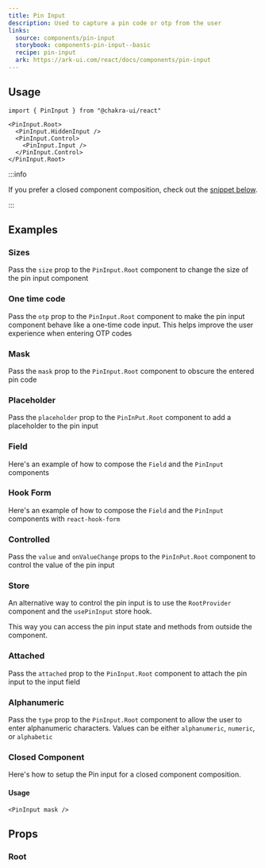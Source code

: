 ```yaml
---
title: Pin Input
description: Used to capture a pin code or otp from the user
links:
  source: components/pin-input
  storybook: components-pin-input--basic
  recipe: pin-input
  ark: https://ark-ui.com/react/docs/components/pin-input
---
```


<ExampleTabs name="pin-input-basic" />

## Usage

```tsx
import { PinInput } from "@chakra-ui/react"
```

```tsx
<PinInput.Root>
  <PinInput.HiddenInput />
  <PinInput.Control>
    <PinInput.Input />
  </PinInput.Control>
</PinInput.Root>
```

:::info

If you prefer a closed component composition, check out the
[snippet below](#closed-component).

:::

## Examples

### Sizes

Pass the `size` prop to the `PinInput.Root` component to change the size of the
pin input component

<ExampleTabs name="pin-input-with-sizes" />

### One time code

Pass the `otp` prop to the `PinInput.Root` component to make the pin input
component behave like a one-time code input. This helps improve the user
experience when entering OTP codes

<ExampleTabs name="pin-input-with-otp" />

### Mask

Pass the `mask` prop to the `PinInput.Root` component to obscure the entered pin
code

<ExampleTabs name="pin-input-with-mask" />

### Placeholder

Pass the `placeholder` prop to the `PinInPut.Root` component to add a
placeholder to the pin input

<ExampleTabs name="pin-input-with-placeholder" />

### Field

Here's an example of how to compose the `Field` and the `PinInput` components

<ExampleTabs name="pin-input-with-field" />

### Hook Form

Here's an example of how to compose the `Field` and the `PinInput` components
with `react-hook-form`

<ExampleTabs name="pin-input-with-hook-form" />

### Controlled

Pass the `value` and `onValueChange` props to the `PinInPut.Root` component to
control the value of the pin input

<ExampleTabs name="pin-input-controlled" />

### Store

An alternative way to control the pin input is to use the `RootProvider`
component and the `usePinInput` store hook.

This way you can access the pin input state and methods from outside the
component.

<ExampleTabs name="pin-input-with-store" />

### Attached

Pass the `attached` prop to the `PinInput.Root` component to attach the pin
input to the input field

<ExampleTabs name="pin-input-attached" />

### Alphanumeric

Pass the `type` prop to the `PinInput.Root` component to allow the user to enter
alphanumeric characters. Values can be either `alphanumeric`, `numeric`, or
`alphabetic`

<ExampleTabs name="pin-input-alphanumeric" />

### Closed Component

Here's how to setup the Pin input for a closed component composition.

<ExampleCode name="pin-input-closed-component" />

#### Usage

```tsx
<PinInput mask />
```

## Props

### Root

<PropTable component="PinInput" part="Root" />
